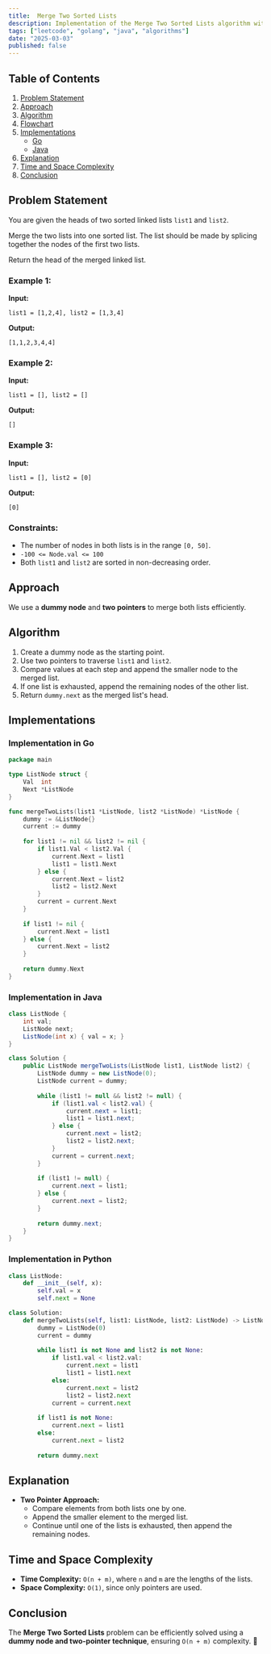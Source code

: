 ```yaml
---
title:  Merge Two Sorted Lists
description: Implementation of the Merge Two Sorted Lists algorithm with Go and Java.
tags: ["leetcode", "golang", "java", "algorithms"]
date: "2025-03-03"
published: false
---
```


## Table of Contents

1. [Problem Statement](#problem-statement)
2. [Approach](#approach)
3. [Algorithm](#algorithm)
4. [Flowchart](#flowchart)
5. [Implementations](#implementations)
   - [Go](#implementation-in-go)
   - [Java](#implementation-in-java)
6. [Explanation](#explanation)
7. [Time and Space Complexity](#time-and-space-complexity)
8. [Conclusion](#conclusion)

## Problem Statement

You are given the heads of two sorted linked lists `list1` and `list2`.

Merge the two lists into one sorted list. The list should be made by splicing together the nodes of the first two lists.

Return the head of the merged linked list.

### Example 1:

**Input:**
```  
list1 = [1,2,4], list2 = [1,3,4]  
```
**Output:**
```  
[1,1,2,3,4,4]  
```

### Example 2:

**Input:**
```  
list1 = [], list2 = []  
```
**Output:**
```  
[]  
```

### Example 3:

**Input:**
```  
list1 = [], list2 = [0]  
```
**Output:**
```  
[0]  
```

### Constraints:

- The number of nodes in both lists is in the range `[0, 50]`.
- `-100 <= Node.val <= 100`
- Both `list1` and `list2` are sorted in non-decreasing order.

## Approach

We use a **dummy node** and **two pointers** to merge both lists efficiently.

## Algorithm

1. Create a dummy node as the starting point.
2. Use two pointers to traverse `list1` and `list2`.
3. Compare values at each step and append the smaller node to the merged list.
4. If one list is exhausted, append the remaining nodes of the other list.
5. Return `dummy.next` as the merged list's head.

## Implementations

### Implementation in Go

```go
package main

type ListNode struct {
    Val  int
    Next *ListNode
}

func mergeTwoLists(list1 *ListNode, list2 *ListNode) *ListNode {
    dummy := &ListNode{}
    current := dummy
    
    for list1 != nil && list2 != nil {
        if list1.Val < list2.Val {
            current.Next = list1
            list1 = list1.Next
        } else {
            current.Next = list2
            list2 = list2.Next
        }
        current = current.Next
    }
    
    if list1 != nil {
        current.Next = list1
    } else {
        current.Next = list2
    }
    
    return dummy.Next
}
```

### Implementation in Java

```java
class ListNode {
    int val;
    ListNode next;
    ListNode(int x) { val = x; }
}

class Solution {
    public ListNode mergeTwoLists(ListNode list1, ListNode list2) {
        ListNode dummy = new ListNode(0);
        ListNode current = dummy;
        
        while (list1 != null && list2 != null) {
            if (list1.val < list2.val) {
                current.next = list1;
                list1 = list1.next;
            } else {
                current.next = list2;
                list2 = list2.next;
            }
            current = current.next;
        }
        
        if (list1 != null) {
            current.next = list1;
        } else {
            current.next = list2;
        }
        
        return dummy.next;
    }
}
```

### Implementation in Python

```python
class ListNode:
    def __init__(self, x):
        self.val = x
        self.next = None

class Solution:
    def mergeTwoLists(self, list1: ListNode, list2: ListNode) -> ListNode:
        dummy = ListNode(0)
        current = dummy
        
        while list1 is not None and list2 is not None:
            if list1.val < list2.val:
                current.next = list1
                list1 = list1.next
            else:
                current.next = list2
                list2 = list2.next
            current = current.next
        
        if list1 is not None:
            current.next = list1
        else:
            current.next = list2
        
        return dummy.next
```




## Explanation

- **Two Pointer Approach:**
  - Compare elements from both lists one by one.
  - Append the smaller element to the merged list.
  - Continue until one of the lists is exhausted, then append the remaining nodes.

## Time and Space Complexity

- **Time Complexity:** `O(n + m)`, where `n` and `m` are the lengths of the lists.
- **Space Complexity:** `O(1)`, since only pointers are used.

## Conclusion

The **Merge Two Sorted Lists** problem can be efficiently solved using a **dummy node and two-pointer technique**, ensuring `O(n + m)` complexity. 🚀

